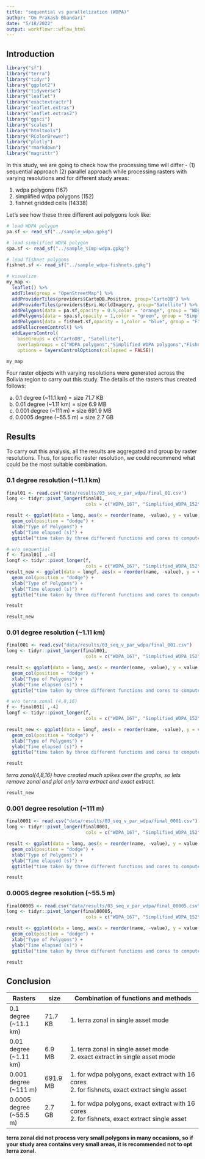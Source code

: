```yaml
---
title: "sequential vs parallelization (WDPA)"
author: "Om Prakash Bhandari"
date: "5/18/2022"
output: workflowr::wflow_html
---
```


## Introduction

```r

library("sf")
library("terra")
library("tidyr")
library("ggplot2")
library("tidyverse")
library("leaflet")
library("exactextractr")
library("leaflet.extras")
library("leaflet.extras2")
library("ggsci")
library("scales")
library("htmltools")
library("RColorBrewer")
library("plotly")
library("rmarkdown")
library("magrittr")
```

In this study, we are going to check how the processing time will differ - (1) sequential approach (2) parallel approach while processing rasters with varying resolutions and for different study areas:

1. wdpa polygons (167)
2. simplified wdpa polygons (152)
3. fishnet gridded cells (14338)

Let's see how these three different aoi polygons look like:

```r

# load WDPA polygon
pa.sf <- read_sf("../sample_wdpa.gpkg")

# load simplified WDPA polygon
spa.sf <- read_sf("../sample_simp-wdpa.gpkg")

# load fishnet polygons
fishnet.sf <- read_sf("../sample_wdpa-fishnets.gpkg")

# visualize
my_map <-
  leaflet() %>%
  addTiles(group = "OpenStreetMap") %>%
  addProviderTiles(providers$CartoDB.Positron, group="CartoDB") %>%
  addProviderTiles(providers$Esri.WorldImagery, group="Satellite") %>%
  addPolygons(data = pa.sf,opacity = 0.9,color = "orange", group = "WDPA polygons",label = ~htmlEscape(WDPAID),weight = 1)%>%
  addPolygons(data = spa.sf,opacity = 1,color = "green", group = "Simplified WDPA polygons",label = ~htmlEscape(WDPAID),weight = 1)%>%
  addPolygons(data = fishnet.sf,opacity = 1,color = "blue", group = "Fishnets",label = ~htmlEscape(poly_id),weight = 1)%>%
  addFullscreenControl() %>%
  addLayersControl(
    baseGroups = c("CartoDB", "Satellite"),
    overlayGroups = c("WDPA polygons","Simplified WDPA polygons","Fishnets"),
    options = layersControlOptions(collapsed = FALSE))

```

```r

my_map
```

Four raster objects with varying resolutions were generated across the Bolivia region to carry out this study.
The details of the rasters thus created follows:

a) 0.1 degree (~11.1 km) = size 71.7 KB
b) 0.01 degree (~1.11 km) = size 6.9 MB
c) 0.001 degree (~111 m) = size 691.9 MB
d) 0.0005 degree (~55.5 m) = size 2.7 GB


## Results

To carry out this analysis, all the results are aggregated and group by raster resolutions. Thus, for specific raster resolution, we could recommend what could be the most suitable combination.

### 0.1 degree resolution (~11.1 km)

```r

final01 <- read.csv("data/results/03_seq_v_par_wdpa/final_01.csv")
long <- tidyr::pivot_longer(final01,
                             cols = c("WDPA_167", "Simplified_WDPA_152", "Fishnets_14338"))

result <- ggplot(data = long, aes(x = reorder(name, -value), y = value, fill = Cores)) +
  geom_col(position = "dodge") +
  xlab("Type of Polygons") +
  ylab("Time elapsed (s)") +
  ggtitle("time taken by three different functions and cores to compute raster statistics (0.1 degree)")

# w/o sequential
f <- final01[ ,-4]
longf <- tidyr::pivot_longer(f,
                             cols = c("WDPA_167", "Simplified_WDPA_152"))
result_new <- ggplot(data = longf, aes(x = reorder(name, -value), y = value, fill = Cores)) +
  geom_col(position = "dodge") +
  xlab("Type of Polygons") +
  ylab("Time elapsed (s)") +
  ggtitle("time taken by three different functions and cores to compute raster statistics (0.1 degree)")
```

```r
result
```

```r
result_new
```

### 0.01 degree resolution (~1.11 km)

```r

final001 <- read.csv("data/results/03_seq_v_par_wdpa/final_001.csv")
long <- tidyr::pivot_longer(final001,
                             cols = c("WDPA_167", "Simplified_WDPA_152", "Fishnets_14338"))

result <- ggplot(data = long, aes(x = reorder(name, -value), y = value, fill = Cores)) +
  geom_col(position = "dodge") +
  xlab("Type of Polygons") +
  ylab("Time elapsed (s)") +
  ggtitle("time taken by three different functions and cores to compute raster statistics (0.01 degree)")

# w/o terra zonal (4,8,16)
f <- final001[ ,-4]
longf <- tidyr::pivot_longer(f,
                             cols = c("WDPA_167", "Simplified_WDPA_152"))

result_new <- ggplot(data = longf, aes(x = reorder(name, -value), y = value, fill = Cores)) +
  geom_col(position = "dodge") +
  xlab("Type of Polygons") +
  ylab("Time elapsed (s)") +
  ggtitle("time taken by three different functions and cores to compute raster statistics (0.01 degree)")
```

```r
result
```

_terra zonal(4,8,16) have created much spikes over the graphs, so lets remove zonal and plot only terra extract and exact extract._

```r
result_new
```


### 0.001 degree resolution (~111 m)

```r

final0001 <- read.csv("data/results/03_seq_v_par_wdpa/final_0001.csv")
long <- tidyr::pivot_longer(final0001,
                             cols = c("WDPA_167", "Simplified_WDPA_152", "Fishnets_14338"))

result <- ggplot(data = long, aes(x = reorder(name, -value), y = value, fill = Cores)) +
  geom_col(position = "dodge") +
  xlab("Type of Polygons") +
  ylab("Time elapsed (s)") +
  ggtitle("time taken by three different functions and cores to compute raster statistics (0.001 degree)")
```

```r
result
```


### 0.0005 degree resolution (~55.5 m)

```r

final00005 <- read.csv("data/results/03_seq_v_par_wdpa/final_00005.csv")
long <- tidyr::pivot_longer(final00005,
                             cols = c("WDPA_167", "Simplified_WDPA_152", "Fishnets_14338"))

result <- ggplot(data = long, aes(x = reorder(name, -value), y = value, fill = Cores)) +
  geom_col(position = "dodge") +
  xlab("Type of Polygons") +
  ylab("Time elapsed (s)") +
  ggtitle("time taken by three different functions and cores to compute raster statistics (0.0005 degree)")
```

```r
result
```



## Conclusion

|**Rasters**|**size**|**Combination of functions and methods**|
|-----------|--------|----------------------------------------|
|0.1 degree (~11.1 km) |71.7 KB|1. terra zonal in single asset mode|
|0.01 degree (~1.11 km) |6.9 MB|1. terra zonal in single asset mode </br> 2. exact extract in single asset mode|
|0.001 degree (~111 m)|691.9 MB|1. for wdpa polygons, exact extract with 16 cores </br> 2. for fishnets, exact extract single asset|
|0.0005 degree (~55.5 m)|2.7 GB|1. for wdpa polygons, exact extract with 16 cores </br> 2. for fishnets, exact extract single asset|

**terra zonal did not process very small polygons in many occasions, so if your study area contains very small areas, it is recommended not to opt terra zonal.**

